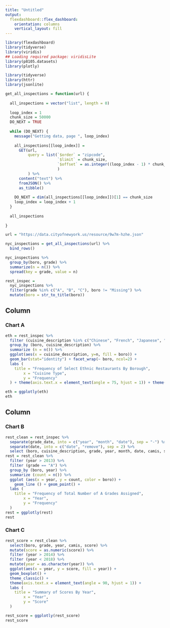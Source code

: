 ```yaml
---
title: "Untitled"
output: 
  flexdashboard::flex_dashboard:
    orientation: columns
    vertical_layout: fill
---
```


```r
library(flexdashboard)
library(tidyverse)
library(viridis)
## Loading required package: viridisLite
library(p8105.datasets)
library(plotly)
```

```r
library(tidyverse)
library(httr)
library(jsonlite)

get_all_inspections = function(url) {
  
  all_inspections = vector("list", length = 0)
  
  loop_index = 1
  chunk_size = 50000
  DO_NEXT = TRUE
  
  while (DO_NEXT) {
    message("Getting data, page ", loop_index)
    
    all_inspections[[loop_index]] = 
      GET(url,
          query = list(`$order` = "zipcode",
                       `$limit` = chunk_size,
                       `$offset` = as.integer((loop_index - 1) * chunk_size)
                       )
          ) %>%
      content("text") %>%
      fromJSON() %>%
      as_tibble()
    
    DO_NEXT = dim(all_inspections[[loop_index]])[1] == chunk_size
    loop_index = loop_index + 1
  }
  
  all_inspections
  
}

url = "https://data.cityofnewyork.us/resource/9w7m-hzhe.json"

nyc_inspections = get_all_inspections(url) %>%
  bind_rows() 
```



```r
nyc_inspections %>% 
  group_by(boro, grade) %>% 
  summarize(n = n()) %>% 
  spread(key = grade, value = n)
```

```r
rest_inspec =
  nyc_inspections %>%
  filter(grade %in% c("A", "B", "C"), boro != "Missing") %>% 
  mutate(boro = str_to_title(boro))
```


Column {data-width=650}
-----------------------------------------------------------------------

### Chart A

```r
eth = rest_inspec %>% 
  filter (cuisine_description %in% c("Chinese", "French", "Japanese", "Indian", "Italian")) %>% 
  group_by (boro, cuisine_description) %>% 
  summarize (n = n()) %>% 
  ggplot(aes(x = cuisine_description, y=n, fill = boro)) +
  geom_bar(stat="identity") + facet_wrap(~ boro, ncol=2) +
  labs (
    title = "Frequency of Select Ethnic Restaurants By Borough",
        x = "Cuisine Type",
        y = "Frequency"
  ) + theme(axis.text.x = element_text(angle = 75, hjust = 1)) + theme(legend.position="none")

eth = ggplotly(eth)
eth
```

Column {data-width=350}
-----------------------------------------------------------------------

### Chart B

```r
rest_clean = rest_inspec %>% 
  separate(grade_date, into = c("year", "month", "date"), sep = "-") %>%
  separate(date, into = c("date", "remove"), sep = 2) %>%
  select (boro, cuisine_description, grade, year, month, date, camis, score) %>%   mutate(year = as.numeric(year))
rest = rest_clean %>% 
  filter (year > 2013) %>% 
  filter (grade == "A") %>%
  group_by (boro, year) %>% 
  summarize (count = n()) %>% 
  ggplot (aes(x = year, y = count, color = boro)) +
    geom_line () + geom_point() +
  labs (
    title = "Frequency of Total Number of A Grades Assigned",
        x = "Year",
        y = "Frequency"
  )
rest = ggplotly(rest)
rest
```

### Chart C

```r
rest_score = rest_clean %>% 
  select(boro, grade, year, camis, score) %>% 
  mutate(score = as.numeric(score)) %>% 
  filter (year > 2014) %>% 
  filter (year < 2018) %>% 
  mutate(year = as.character(year)) %>% 
  ggplot(aes(x = year, y = score, fill = year)) +
  geom_boxplot() +
  theme_classic() + 
  theme(axis.text.x = element_text(angle = 90, hjust = 1)) +
  labs (
    title = "Summary of Scores By Year",
        x = "Year",
        y = "Score"
  )

rest_score = ggplotly(rest_score)
rest_score
```



